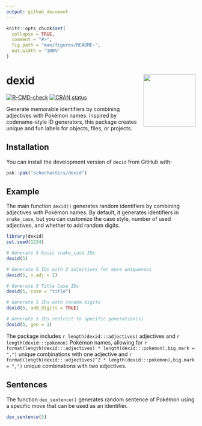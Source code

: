 ```yaml
---
output: github_document
---
```


<!-- README.md is generated from README.Rmd. Please edit that file -->

```r
knitr::opts_chunk$set(
  collapse = TRUE,
  comment = "#>",
  fig.path = "man/figures/README-",
  out.width = "100%"
)
```

# dexid <img src="man/figures/logo.png" align="right" height="139" alt="" />

<!-- badges: start -->
[![R-CMD-check](https://github.com/schochastics/dexid/actions/workflows/R-CMD-check.yaml/badge.svg)](https://github.com/schochastics/dexid/actions/workflows/R-CMD-check.yaml)
[![CRAN status](https://www.r-pkg.org/badges/version/dexid)](https://CRAN.R-project.org/package=dexid)
<!-- badges: end -->

Generate memorable identifiers by combining adjectives with Pokémon names. Inspired by codename-style ID generators, this package creates unique and fun labels for objects, files, or projects.

## Installation

You can install the development version of `dexid` from GitHub with:

``` r
pak::pak("schochastics/dexid")
```

## Example

The main function `dexid()` generates random identifiers by combining adjectives with Pokémon names. By default, it generates identifiers in `snake_case`, but you can customize the case style, number of used adjectives, and whether to add random digits.

```r
library(dexid)
set.seed(1234)

# Generate 5 basic snake_case IDs
dexid(5)

# Generate 5 IDs with 2 adjectives for more uniqueness
dexid(5, n_adj = 2)

# Generate 5 Title Case IDs
dexid(5, case = "title")

# Generate 5 IDs with random digits
dexid(5, add_digits = TRUE)

# Generate 5 IDs restrict to specific generation(s)
dexid(5, gen = 1)
```

The package includes `r length(dexid:::adjectives)` adjectives and `r length(dexid:::pokemon)` Pokémon names, allowing for `r format(length(dexid:::adjectives) * length(dexid:::pokemon),big.mark = ",")` unique combinations with one adjective and `r format(length(dexid:::adjectives)^2 * length(dexid:::pokemon),big.mark = ",")` unique combinations with two adjectives.

## Sentences

The function `dex_sentence()` generates random sentence of Pokémon using a specific move that can be used as an identifier.
```r
dex_sentence(5)
```